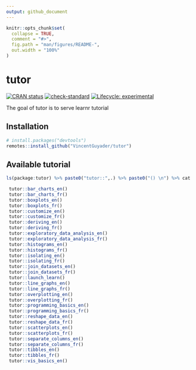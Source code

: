 ```yaml
---
output: github_document
---
```


<!-- README.md is generated from README.Rmd. Please edit that file -->

```r
knitr::opts_chunk$set(
  collapse = TRUE,
  comment = "#>",
  fig.path = "man/figures/README-",
  out.width = "100%"
)
```

# tutor

<!-- badges: start -->
[![CRAN status](https://www.r-pkg.org/badges/version/tutor)](https://CRAN.R-project.org/package=tutor)
[![check-standard](https://github.com/ThinkR-open/tutor/actions/workflows/check-standard.yaml/badge.svg)](https://github.com/ThinkR-open/tutor/actions/workflows/check-standard.yaml)
[![Lifecycle: experimental](https://img.shields.io/badge/lifecycle-experimental-orange.svg)](https://lifecycle.r-lib.org/articles/stages.html#experimental)
<!-- badges: end -->

The goal of tutor is to serve learnr tutorial

## Installation

``` r
# install.packages("devtools")
remotes::install_github("VincentGuyader/tutor")
```

## Available tutorial

```r
ls(package:tutor) %>% paste0("tutor::",.) %>% paste0("() \n") %>% cat
```


```r
 tutor::bar_charts_en() 
 tutor::bar_charts_fr() 
 tutor::boxplots_en() 
 tutor::boxplots_fr() 
 tutor::customize_en() 
 tutor::customize_fr() 
 tutor::deriving_en() 
 tutor::deriving_fr() 
 tutor::exploratory_data_analysis_en() 
 tutor::exploratory_data_analysis_fr() 
 tutor::histograms_en() 
 tutor::histograms_fr() 
 tutor::isolating_en() 
 tutor::isolating_fr() 
 tutor::join_datasets_en() 
 tutor::join_datasets_fr() 
 tutor::launch_learn() 
 tutor::line_graphs_en() 
 tutor::line_graphs_fr() 
 tutor::overplotting_en() 
 tutor::overplotting_fr() 
 tutor::programming_basics_en() 
 tutor::programming_basics_fr() 
 tutor::reshape_data_en() 
 tutor::reshape_data_fr() 
 tutor::scatterplots_en() 
 tutor::scatterplots_fr() 
 tutor::separate_columns_en() 
 tutor::separate_columns_fr() 
 tutor::tibbles_en() 
 tutor::tibbles_fr() 
 tutor::vis_basics_en()
```


